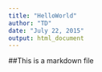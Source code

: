 ```yaml
---
title: "HelloWorld"
author: "TD"
date: "July 22, 2015"
output: html_document
---
```


##This is a markdown file